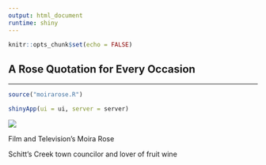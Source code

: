 ```yaml
---
output: html_document
runtime: shiny
---
```


```r
knitr::opts_chunk$set(echo = FALSE)
```


## A Rose Quotation for Every Occasion

---

<div class = "row">
  <div class = "col-md-6">

```r
source("moirarose.R")

shinyApp(ui = ui, server = server)

```

  </div>
<div class = "col-md-6">



<div class = "row">
  <div class = "col-md-6">


<img  src="www/moirapope.jpg">

Film and Television's Moira Rose

Schitt's Creek town councilor and lover of fruit wine

  </div>
<div class = "col-md-6">